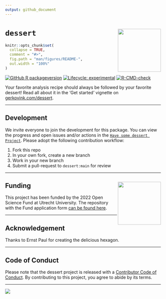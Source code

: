 ```yaml
---
output: github_document
---
```


<!-- README.md is generated from README.Rmd. Please edit that file and render with devtools::build_readme() -->

# `dessert`<a href='https://www.gerkovink.com/dessert/'><img src="man/figures/logo.png" style="float:right; height:139px;" /></a>

```r
knitr::opts_chunk$set(
  collapse = TRUE,
  comment = "#>",
  fig.path = "man/figures/README-",
  out.width = "100%"
)
```

<!-- badges: start -->
[![GitHub R packageversion](https://img.shields.io/github/r-package/v/gerkovink/dessert?color=yellow&label=dev)](https://github.com/gerkovink/dessert/blob/main/DESCRIPTION)
[![Lifecycle: experimental](https://img.shields.io/badge/lifecycle-experimental-orange.svg)](https://lifecycle.r-lib.org/articles/stages.html#experimental)
[![R-CMD-check](https://github.com/gerkovink/dessert/actions/workflows/R-CMD-check.yaml/badge.svg)](https://github.com/gerkovink/dessert/actions/workflows/R-CMD-check.yaml)
<!-- badges: end -->

Your favorite analysis recipe should always be followed by your favorite dessert! Read all about it in the 'Get started' vignette on [gerkovink.com/dessert](https://www.gerkovink.com/dessert/articles/dessert).

---

## Development
We invite everyone to join the development for this package. You can view the progress and open issues and/or actions in the [`Have some dessert Project`](https://github.com/users/gerkovink/projects/2). Please adopt the following contribution workflow:

1. Fork this repo
2. In your own fork, create a new branch
3. Work in your new branch
4. Submit a pull-request to `dessert:main` for review

---

## Funding <a href='https://www.uu.nl/en' target="_blank"><img src='man/figures/uu.png' align="right" height="139" /></a>
This project has been funded by the 2022 Open Science Fund at Utrecht University. The repository with the Fund application form [can be found here](https://github.com/gerkovink/OpenScienceFund2022). 

---

## Acknowledgement
Thanks to Ernst Paul for creating the delicious hexagon.

---

## Code of Conduct

Please note that the dessert project is released with a [Contributor Code of Conduct](https://www.gerkovink.com/dessert/CODE_OF_CONDUCT.html). By contributing to this project, you agree to abide by its terms.

---

![](https://www.gerkovink.com/images/pubdom.png)
